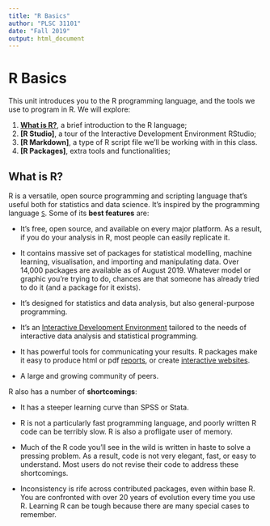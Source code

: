 ```yaml
---
title: "R Basics"
author: "PLSC 31101"
date: "Fall 2019"
output: html_document
---
```


# R Basics

This unit introduces you to the R programming language, and the tools we use to program in R. We will explore:

1. **[What is R?]**, a brief introduction to the R language;
2. **[R Studio]**, a tour of the Interactive Development Environment RStudio;
4. **[R Markdown]**, a type of R script file we'll be working with in this class.
5. **[R Packages]**, extra tools and functionalities;


## What is R?

R is a versatile, open source programming and scripting language that's useful both for statistics and data science. It's inspired by the programming language [`S`][S]. Some of its __best features__ are:

* It's free, open source, and available on every major platform. As a result, if you do your analysis in R, most people can easily replicate it.

* It contains massive set of packages for statistical modelling, machine learning, visualisation, and importing and manipulating data. Over 14,000 packages are available as of August 2019. Whatever model or graphic you're trying to do, chances are that someone has already tried to do it (and a package for it exists). 

* It's designed for statistics and data analysis, but also general-purpose programming. 

* It's an [Interactive Development Environment](http://www.rstudio.com/ide/) tailored to the needs of interactive data analysis and statistical programming.

* It has powerful tools for communicating your results. R packages make it easy to produce html or pdf [reports](http://yihui.name/knitr/), or create [interactive websites](http://www.rstudio.com/shiny/).

* A large and growing community of peers.

R also has a number of __shortcomings__:

* It has a steeper learning curve than SPSS or Stata.

* R is not a particularly fast programming language, and poorly written R code can be terribly slow. R is also a profligate user of memory.

* Much of the R code you'll see in the wild is written in haste to solve a pressing problem. As a result, code is not very elegant, fast, or easy to understand. Most users do not revise their code to address these shortcomings.

* Inconsistency is rife across contributed packages, even within base R. You are confronted with over 20 years of evolution every time you use R. Learning R can be tough because there are many special cases to remember.

[S]: https://en.wikipedia.org/wiki/S_(programming_language)

